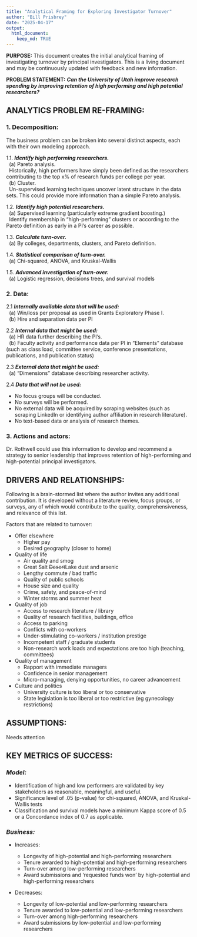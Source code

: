 ```yaml
---
title: "Analytical Framing for Exploring Investigator Turnover"
author: "Bill Prisbrey"
date: "2025-04-17"
output: 
  html_document:
    keep_md: TRUE
---
```


**PURPOSE:**  This document creates the initial analytical framing of investigating turnover by principal investigators.  This is a living document and may be continuously updated with feedback and new information.   

**PROBLEM STATEMENT:** ***Can the University of Utah improve research spending by improving retention of high performing and high potential researchers?***

## **ANALYTICS PROBLEM RE-FRAMING:**

### **1. Decomposition:**   

  The business problem can be broken into several distinct aspects, each with their own modeling approach.   
  
  1.1.  ***Identify high performing researchers.***    
  &nbsp;&nbsp;(a) Pareto analysis.    
  &nbsp;&nbsp;Historically, high performers have simply been defined as the researchers contributing to the top x% of research funds per college per year.    
  &nbsp;&nbsp;(b) Cluster.    
  &nbsp;&nbsp;Un-supervised learning techniques uncover latent structure in the data sets.  This could provide more information than  a simple Pareto analysis.   
        
  1.2.  ***Identify high potential researchers.***    
  &nbsp;&nbsp;(a) Supervised learning (particularly extreme gradient boosting.)    
  &nbsp;&nbsp;Identify membership in "high-performing" clusters or according to the Pareto definition as early in a PI's career as possible.     
        
  1.3.  ***Calculate turn-over.***    
  &nbsp;&nbsp;(a)  By colleges, departments, clusters, and Pareto definition.    
      
  1.4.  ***Statistical comparison of turn-over.***    
  &nbsp;&nbsp;(a)  Chi-squared, ANOVA, and Kruskal-Wallis      
  
  1.5.  ***Advanced investigation of turn-over.***    
  &nbsp;&nbsp;(a)  Logistic regression, decisions trees, and survival models

### **2. Data:**

  2.1 ***Internally available data that will be used:***    
  &nbsp;&nbsp;(a) Win/loss per proposal as used in Grants Exploratory Phase I.    
  &nbsp;&nbsp;(b) Hire and separation data per PI
  
  2.2 ***Internal data that might be used:***   
  &nbsp;&nbsp;(a) HR data further describing the PI's.    
  &nbsp;&nbsp;(b) Faculty activity and performance data per PI in "Elements" database (such as class load, committee service, conference presentations, publications, and publication status)
  
  2.3 ***External data that might be used:***   
  &nbsp;&nbsp;(a) "Dimensions" database describing researcher activity.
  
  
  2.4 ***Data that will not be used:***   
  
  - No focus groups will be conducted.    
  - No surveys will be performed.
  - No external data will be acquired by scraping websites (such as scraping LinkedIn or identifying author affiliation in research literature).      
  - No text-based data or analysis of research themes.   

### **3. Actions and actors:**

Dr. Rothwell could use this information to develop and recommend a strategy to senior leadership that improves retention of high-performing and high-potential principal investigators.    


## **DRIVERS AND RELATIONSHIPS:**    

Following is a brain-stormed list where the author invites any additional contribution.  It is developed without a literature review, focus groups, or surveys, any of which would contribute to the quality, comprehensiveness, and relevance of this list.   

Factors that are related to turnover:   

- Offer elsewhere
  - Higher pay
  - Desired geography (closer to home)    
- Quality of life   
  - Air quality and smog    
  - Great Salt ~~Desert~~Lake dust and arsenic    
  - Lengthy commute / bad traffic         
  - Quality of public schools 
  - House size and quality    
  - Crime, safety, and peace-of-mind 
  - Winter storms and summer heat     
- Quality of job    
  - Access to research literature / library
  - Quality of research facilities, buildings, office
  - Access to parking   
  - Conflicts with co-workers   
  - Under-stimulating co-workers / institution prestige        
  - Incompetent staff / graduate students   
  - Non-research work loads and expectations are too high (teaching, committees)
- Quality of management   
  - Rapport with immediate managers   
  - Confidence in senior management 
  - Micro-managing, denying opportunities, no career advancement    
- Culture and politics    
  - University culture is too liberal or too conservative    
  - State legislation is too liberal or too restrictive (eg gynecology restrictions)   
  
## **ASSUMPTIONS:**    

Needs attention

## **KEY METRICS OF SUCCESS:**   

### *Model:*    

- Identification of high and low performers are validated by key stakeholders as reasonable, meaningful, and useful.
- Significance level of .05 (p-value) for chi-squared, ANOVA, and Kruskal-Wallis tests
- Classification and survival models have a minimum Kappa score of 0.5 or a Concordance index of 0.7 as applicable.


### *Business:*   

- Increases:   

  - Longevity of high-potential and high-performing researchers   
  - Tenure awarded to high-potential and high-performing researchers 
  - Turn-over among low-performing researchers
  - Award submissions and 'requested funds won' by high-potential and high-performing researchers    

- Decreases:    

  - Longevity of low-potential and low-performing researchers   
  - Tenure awarded to low-potential and low-performing researchers
  - Turn-over among high-performing researchers
  - Award submissions by low-potential and low-performing researchers   


